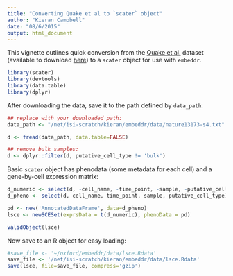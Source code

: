 ```yaml
---
title: "Converting Quake et al to `scater` object"
author: "Kieran Campbell"
date: "08/6/2015"
output: html_document
---
```


This vignette outlines quick conversion from the [Quake et al.](http://www.nature.com/nature/journal/v509/n7500/full/nature13173.html) dataset (available to download [here](http://www.nature.com/nature/journal/v509/n7500/extref/nature13173-s4.txt)) to a `scater` object for use with `embeddr`.

```r
library(scater)
library(devtools)
library(data.table)
library(dplyr)
```

After downloading the data, save it to the path defined by `data_path`:
```r
## replace with your downloaded path:
data_path <- "/net/isi-scratch/kieran/embeddr/data/nature13173-s4.txt" #"~/oxford/embeddr/data/nature13173-s4.txt"

d <- fread(data_path, data.table=FALSE)

## remove bulk samples:
d <- dplyr::filter(d, putative_cell_type != 'bulk')
```

Basic `scater` object has phenodata (some metadata for each cell) and a gene-by-cell expression matrix:

```r
d_numeric <- select(d, -cell_name, -time_point, -sample, -putative_cell_type)
d_pheno <- select(d, cell_name, time_point, sample, putative_cell_type)

pd <- new('AnnotatedDataFrame', data=d_pheno)
lsce <- newSCESet(exprsData = t(d_numeric), phenoData = pd)

validObject(lsce)
```

Now save to an R object for easy loading:
```r
#save_file <- '~/oxford/embeddr/data/lsce.Rdata'
save_file <- '/net/isi-scratch/kieran/embeddr/data/lsce.Rdata'
save(lsce, file=save_file, compress='gzip')
```
